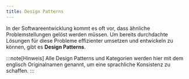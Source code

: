 ```yaml
---
title: Design Patterns
---
```


In der Softwareentwicklung kommt es oft vor, dass ähnliche Problemstellungen gelöst werden müssen. Um bereits durchdachte Lösungen für diese Probleme effizienter umsetzen und entwickeln zu können, gibt es **Design Patterns**.

:::note[Hinweis]
Alle Design Patterns und Kategorien werden hier mit dem englisch Originalnamen genannt, um eine sprachliche Konsistenz zu schaffen.
:::


<CardGrid>
  <LinkCard title="Creational Design Patterns" href="/software-development/design-patterns/creational-design-patterns/" />
  <LinkCard title="Structural Design Patterns" href="/software-development/design-patterns/structural-design-patterns/" />
  <LinkCard title="Behavioral Design Patterns" href="/software-development/design-patterns/behavioral-design-patterns/" />
</CardGrid>